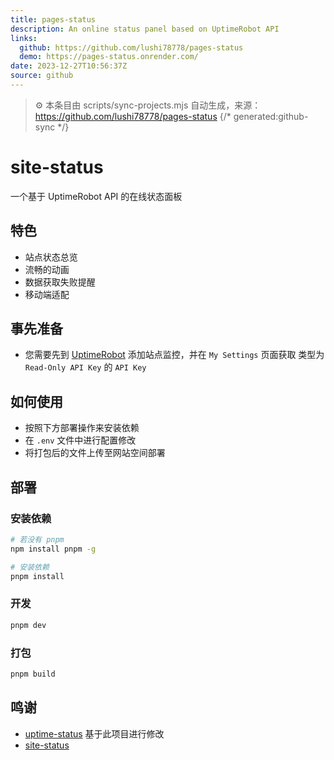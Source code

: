 ```yaml
---
title: pages-status
description: An online status panel based on UptimeRobot API
links:
  github: https://github.com/lushi78778/pages-status
  demo: https://pages-status.onrender.com/
date: 2023-12-27T10:56:37Z
source: github
---
```


> ⚙️ 本条目由 scripts/sync-projects.mjs 自动生成，来源：https://github.com/lushi78778/pages-status
{/* generated:github-sync */}

# site-status

一个基于 UptimeRobot API 的在线状态面板

## 特色

- 站点状态总览
- 流畅的动画
- 数据获取失败提醒
- 移动端适配

## 事先准备

- 您需要先到 [UptimeRobot](https://uptimerobot.com/dashboard) 添加站点监控，并在 `My Settings` 页面获取 类型为 `Read-Only API Key` 的 `API Key`

## 如何使用

- 按照下方部署操作来安装依赖
- 在 `.env` 文件中进行配置修改
- 将打包后的文件上传至网站空间部署

## 部署

### 安装依赖

```bash
# 若没有 pnpm
npm install pnpm -g

# 安装依赖
pnpm install
```

### 开发

```bash
pnpm dev
```

### 打包

```bash
pnpm build
```

## 鸣谢

 - [uptime-status](https://github.com/yb/uptime-status) 基于此项目进行修改
 - [site-status](https://github.com/imsyy/site-status)
